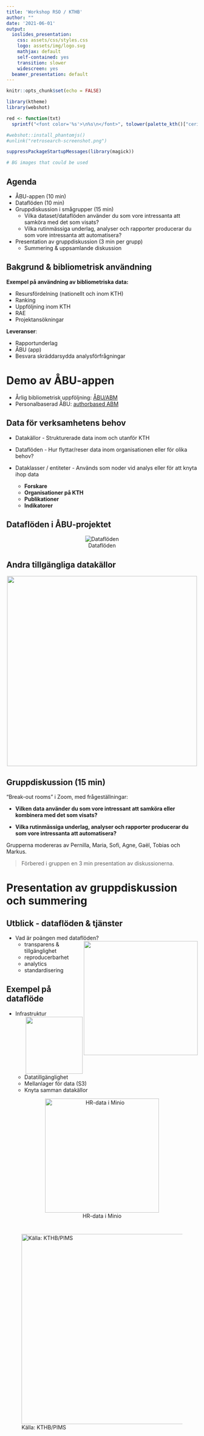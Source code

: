 ```yaml
---
title: 'Workshop RSO / KTHB'
author: ""
date: '2021-06-01'
output:
  ioslides_presentation:
    css: assets/css/styles.css
    logo: assets/img/logo.svg
    mathjax: default
    self-contained: yes
    transition: slower
    widescreen: yes
  beamer_presentation: default
---
```

  
```r
knitr::opts_chunk$set(echo = FALSE)

library(ktheme)
library(webshot)

red <- function(txt) 
  sprintf("<font color='%s'>\n%s\n</font>", tolower(palette_kth()["cerise"]), txt)

#webshot::install_phantomjs()
#unlink("retrosearch-screenshot.png")

suppressPackageStartupMessages(library(magick))

# BG images that could be used

```

## Agenda {data-background=assets/bg/kth-6.png data-background-size=cover}

- ÅBU-appen (10 min)
- Dataflöden (10 min)
- Gruppdiskussion i smågrupper (15 min)
  - Vilka dataset/dataflöden använder du som vore intressanta att samköra med det som visats?
  - Vilka rutinmässiga underlag, analyser och rapporter producerar du som vore intressanta att automatisera?
- Presentation av gruppdiskussion (3 min per grupp)
  - Summering & uppsamlande diskussion

<!--
https://intra.kth.se/itm/nyheter/mikael-ostling-rankingens-krigare-1.1075812 
-->

## Bakgrund & bibliometrisk användning

**Exempel på användning av bibliometriska data:** 

- Resursfördelning (nationellt och inom KTH)
- Ranking
- Uppföljning inom KTH
- RAE
- Projektansökningar

**Leveranser**:  

- Rapportunderlag
- ÅBU (app)
- Besvara skräddarsydda analysförfrågningar

# Demo av ÅBU-appen

- Årlig bibliometrisk uppföljning: [ÅBU/ABM](https://kth.se/abm)
- Personalbaserad ÅBU: [authorbased ABM](https://bibliometrics.lib.kth.se/beta/authorbased)

## Data för verksamhetens behov

- Datakällor - Strukturerade data inom och utanför KTH

- Dataflöden - Hur flyttar/reser data inom organisationen eller för olika behov?
  
- Dataklasser / entiteter - Används som noder vid analys eller för att knyta ihop data
  - **Forskare**
  - **Organisationer på KTH**
  - **Publikationer**
  - **Indikatorer**
  
## Dataflöden i ÅBU-projektet

<center>
![Dataflöden](dataflow.png){height=500px;align='middle'}
</center>

## Andra tillgängliga datakällor

<center>
![](kth-datasources.png){height=500px}
</center>

## Gruppdiskussion (15 min) {data-background=assets/bg/office-workspace.png data-background-size=cover}

"Break-out rooms" i Zoom, med frågeställningar:

- __Vilken data använder du som vore intressant att samköra eller kombinera med det som visats?__

- __Vilka rutinmässiga underlag, analyser och rapporter producerar du som vore intressanta att automatisera?__

Grupperna modereras av Pernilla, Maria, Sofi, Agne, Gaël, Tobias och Markus.

> Förbered i gruppen en 3 min presentation av diskussionerna.

# Presentation av gruppdiskussion och summering



## Utblick - dataflöden & tjänster

- Vad är poängen med dataflöden?  <img align="right" height="300" src="https://cdn.hackernoon.com/hn-images/1*7IMev5xslc9FLxr9hHhpFw.png">
    - transparens & tillgänglighet
    - reproducerbarhet
    - analytics
    - standardisering


<!-- ![Källa: https://hackernoon.com/the-ai-hierarchy-of-needs-18f111fcc007](https://cdn.hackernoon.com/hn-images/1*7IMev5xslc9FLxr9hHhpFw.png){height=200px} -->


## Exempel på dataflöde

- Infrastruktur   <img align="right" height="150" src="minio.png">
  - Datatillgänglighet
  - Mellanlager för data (S3)
  - Knyta samman datakällor

<center>
![HR-data i Minio](buckets.png){height=300px}
</center>

#

##

![Källa: KTHB/PIMS](data-overview-kthb.png){height=500px}
